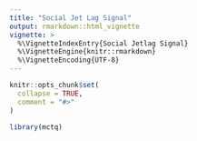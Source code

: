 ```yaml
---
title: "Social Jet Lag Signal"
output: rmarkdown::html_vignette
vignette: >
  %\VignetteIndexEntry{Social Jetlag Signal}
  %\VignetteEngine{knitr::rmarkdown}
  %\VignetteEncoding{UTF-8}
---
```


```r
knitr::opts_chunk$set(
  collapse = TRUE,
  comment = "#>"
)
```

```r
library(mctq)
```
